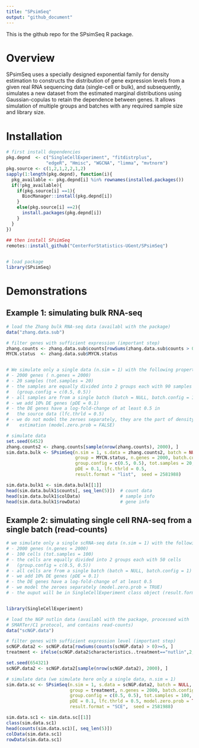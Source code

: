 ```yaml
---
title: "SPsimSeq"
output: "github_document"
---
```


This is the github repo for the SPsimSeq R package. 

# Overview
SPsimSeq uses a specially designed exponential family for density estimation to constructs the distribution of gene expression levels from a given real  RNA sequencing data (single-cell or bulk), and subsequently, simulates a new dataset from the estimated marginal distributions using Gaussian-copulas to retain the dependence between genes. It allows simulation of multiple groups and batches with any required sample size and library size.


 
# Installation
 

```r
# first install dependencies 
pkg.depnd  <- c("SingleCellExperiment", "fitdistrplus",  
               "edgeR", "Hmisc", "WGCNA", "limma", "mvtnorm")
pkg.source <- c(1,2,1,2,2,1,2)
sapply(1:length(pkg.depnd), function(i){
  pkg_available <- pkg.depnd[i] %in% rownames(installed.packages())
  if(!pkg_available){ 
    if(pkg.source[i] ==1){
      BiocManager::install(pkg.depnd[i])
    }
    else(pkg.source[i] ==2){
      install.packages(pkg.depnd[i])
    } 
  }
})
  
## then install SPsimSeq
remotes::install_github("CenterForStatistics-UGent/SPsimSeq")


# load package
library(SPsimSeq) 
```





# Demonstrations
 
## Example 1: simulating bulk RNA-seq

```r
# load the Zhang bulk RNA-seq data (availabl with the package) 
data("zhang.data.sub") 

# filter genes with sufficient expression (important step) 
zhang.counts <- zhang.data.sub$counts[rowSums(zhang.data.sub$counts > 0)>=5, ]  
MYCN.status  <- zhang.data.sub$MYCN.status 


# We simulate only a single data (n.sim = 1) with the following property
# - 2000 genes ( n.genes = 2000) 
# - 20 samples (tot.samples = 20) 
# - the samples are equally divided into 2 groups each with 90 samples 
#   (group.config = c(0.5, 0.5))
# - all samples are from a single batch (batch = NULL, batch.config = 1)
# - we add 10% DE genes (pDE = 0.1) 
# - the DE genes have a log-fold-change of at least 0.5 in 
#   the source data (lfc.thrld = 0.5)
# - we do not model the zeroes separately, they are the part of density 
#    estimation (model.zero.prob = FALSE)

# simulate data
set.seed(6452)
zhang.counts2 <- zhang.counts[sample(nrow(zhang.counts), 2000), ]
sim.data.bulk <- SPsimSeq(n.sim = 1, s.data = zhang.counts2, batch = NULL,
                          group = MYCN.status, n.genes = 2000, batch.config = 1,
                          group.config = c(0.5, 0.5), tot.samples = 20, 
                          pDE = 0.1, lfc.thrld = 0.5, 
                          result.format = "list",  seed = 2581988)

sim.data.bulk1 <- sim.data.bulk[[1]]                              
head(sim.data.bulk1$counts[, seq_len(5)])  # count data
head(sim.data.bulk1$colData)               # sample info
head(sim.data.bulk1$rowData)               # gene info
```


## Example 2: simulating single cell RNA-seq from a single batch (read-counts)

```r
# we simulate only a single scRNA-seq data (n.sim = 1) with the following property
# - 2000 genes (n.genes = 2000) 
# - 100 cells (tot.samples = 100) 
# - the cells are equally divided into 2 groups each with 50 cells 
#   (group.config = c(0.5, 0.5))
# - all cells are from a single batch (batch = NULL, batch.config = 1)
# - we add 10% DE genes (pDE = 0.1) 
# - the DE genes have a log-fold-change of at least 0.5
# - we model the zeroes separately (model.zero.prob = TRUE)
# - the ouput will be in SingleCellExperiment class object (result.format = "SCE")


library(SingleCellExperiment)

# load the NGP nutlin data (availabl with the package, processed with 
# SMARTer/C1 protocol, and contains read-counts)
data("scNGP.data")

# filter genes with sufficient expression level (important step) 
scNGP.data2 <- scNGP.data[rowSums(counts(scNGP.data) > 0)>=5, ]  
treatment <- ifelse(scNGP.data2$characteristics..treatment=="nutlin",2,1)

set.seed(654321)
scNGP.data2 <- scNGP.data2[sample(nrow(scNGP.data2), 2000), ]

# simulate data (we simulate here only a single data, n.sim = 1)
sim.data.sc <- SPsimSeq(n.sim = 1, s.data = scNGP.data2, batch = NULL,
                        group = treatment, n.genes = 2000, batch.config = 1,
                        group.config = c(0.5, 0.5), tot.samples = 100, 
                        pDE = 0.1, lfc.thrld = 0.5, model.zero.prob = TRUE,
                        result.format = "SCE",  seed = 2581988)

sim.data.sc1 <- sim.data.sc[[1]]
class(sim.data.sc1)
head(counts(sim.data.sc1)[, seq_len(5)])
colData(sim.data.sc1)
rowData(sim.data.sc1)
```

